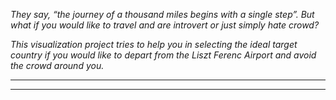 _They say, "the journey of a thousand miles begins with a single step". But what if you would like to travel and are introvert or just simply hate crowd?_

_This visualization project tries to help you in selecting the ideal target country if you would like to depart from the Liszt Ferenc Airport and avoid the crowd around you._

------------

------------
